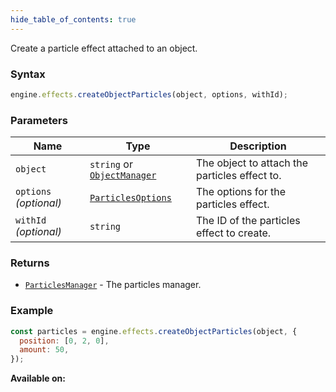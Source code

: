 ```yaml
---
hide_table_of_contents: true
---
```



Create a particle effect attached to an object.

### Syntax

```js
engine.effects.createObjectParticles(object, options, withId);
```

### Parameters

| Name                   | Type                                                    | Description                                   |
| ---------------------- | ------------------------------------------------------- | --------------------------------------------- |
| `object`               | `string` or [`ObjectManager`](/sdk/types/ObjectManager) | The object to attach the particles effect to. |
| `options` _(optional)_ | [`ParticlesOptions`](/sdk/types/ParticlesOptions)       | The options for the particles effect.         |
| `withId` _(optional)_  | `string`                                                | The ID of the particles effect to create.     |

### Returns

- [`ParticlesManager`](/sdk/types/ParticlesManager) - The particles manager.

### Example

```js
const particles = engine.effects.createObjectParticles(object, {
  position: [0, 2, 0],
  amount: 50,
});
```

**Available on:** <ClientTag />
